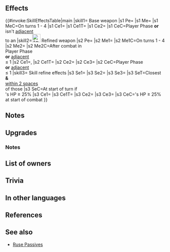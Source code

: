 {{Weapon Infobox
|tagid=SID_魔銃ブロック
|intID=2840
|image=wep_mg260
|exclusive=1
|weaponType=Green Tome
|cost=400
|might=14
|range=2
|effect=Grants Atk+3. Enables【Canto (２)】during turns 1 through 4. If unit initiates combat or is not adjacent to an ally, inflicts Atk/Res-6 on foe during combat and unit makes a guaranteed follow-up attack.<br><br>【Canto (２)】<br>After an attack, Assist skill, or structure destruction, unit can move ２ space(s).<br><br>(Unit moves according to movement type. Once per turn. Cannot attack or assist. Only highest value applied. Does not stack. After moving, if a skill that grants another action would be triggered (like with Galeforce), Canto will trigger after the granted action. Unit's base movement has no effect on movement granted. Cannot warp (using skills like Wings of Mercy) a distance greater than unit would be able to move with normal Canto movement.)
|statModifiers=0,17,0,0,0
|required=Rexcalibur
|refinePaths=default
|refineSP=400
|refineMedals=500
|refineDews=200
|upgradedEffect=Grants Atk+3.<br><br>Enables Canto (2) during turns 1 through 4.<br><br>If unit initiates combat or if the number of allies adjacent to unit ≤ 1, inflicts Atk/Res-6 and Spd-5 on foe, unit makes a guaranteed follow-up attack, and deals damage = 15% of unit's Atk during combat (excluding area-of-effect Specials), and restores 7 HP to unit after combat.
|refineStatsSkill1=0,0,0,0,0
|effectSkill1=At start of turn, if unit's HP ≥ 25%, inflicts Atk/Res-7,【Sabotage】,and【Schism】 on closest foes and any foes within 2 spaces of those foes through their next actions.<br><br>At start of combat, if unit's HP ≥ 25%, inflicts penalty on foe's Atk/Spd/Res during combat = 5 + number of foes within 3 spaces of target (including target), reduces damage from foe's attacks by X during combat, and also, when foe's attack triggers foe's Special, reduces damage by X (X = 3 × the total of the number of Bonus effects active on unit and the number of Penalty effects active on foe, excluding stat bonuses and stat penalties; max 12; excluding area-of-effect Specials).<br><br>【Sabotage】<br>Inflicts penalty on unit's Atk/Spd/Def/Res during combat = highest penalty on each stat between unit and allies within 2 spaces of unit through its next action. Calculates each stat penalty independently.<br><br>【Schism】<br>Neutralizes Triangle Attack, Dual Strike, and Pathfinder effects active on unit through unit's next action. Unit is excluded from ally Triangle Attack and Dual Strike effects calculated using numbers of allies. When this status (Schism) is neutralized, Triangle Attack, Dual Strike, and Pathfinder effects are also neutralized.
|properties=random_owner
}}
==Effects==
{{#invoke:SkillEffectsTable|main
|skill1={{SCi|weapon}} Base weapon
|s1 Pe={{Eft|Stat Boosts|Atk|3}}
|s1 Me={{Eft|Canto|2}}
|s1 MeC=On turns 1 - 4
|s1 Ce1={{Eft|Temporary Debuffs|Atk/Res|6}}
|s1 Ce1T={{Tgt|Foe}}
|s1 Ce2={{Eft|Guaranteed Follow-Ups}}
|s1 CeC=Player Phase '''or'''<br>{{Tgt|Unit}} isn't [[adjacent]]<br>to an {{Tgt|Ally}}
|skill2=[[File:Attack Plus W.png|x26px|class=inline-icon]] Refined weapon
|s2 Pe={{Eft|Stat Boosts|Atk|3}}
|s2 Me1={{Eft|Canto|2}}
|s2 Me1C=On turns 1 - 4
|s2 Me2={{Eft|Heal|7}}
|s2 Me2C=After combat in<br>Player Phase<br>'''or''' [[adjacent]]<br>{{Tgt|Allies}} ≤ 1
|s2 Ce1={{Eft|Temporary Debuffs|Atk/Res|6}}, {{Eft|Temporary Debuffs|Spd|5}}
|s2 Ce1T={{Tgt|Foe}}
|s2 Ce2={{Eft|Damage Boost|15% of {{Tgt|Unit}}'s Atk}}
|s2 Ce3={{Eft|Guaranteed Follow-Ups}}
|s2 CeC=Player Phase<br>'''or''' [[adjacent]]<br>{{Tgt|Allies}} ≤ 1
|skill3={{Si|Grim Brokkr|refine=Skill1}} Skill refine effects
|s3 Se1={{Eft|Penalties|Atk/Res|7}}
|s3 Se2={{SEt|Sabotage}}
|s3 Se3={{SEt|Schism}}
|s3 SeT=Closest {{Tgt|Foes}}<br>'''&''' {{Tgt|Foes}}<br>[[within 2 spaces]]<br>of those {{Tgt|Foes}}
|s3 SeC=At start of turn if<br>{{Tgt|Unit}}'s HP ≥ 25%
|s3 Ce1={{Eft|Temporary debuffs|Atk/Spd/Res|5 + {{Tgt|Foes}}<br>[[within 3 spaces]]<br>of {{Tgt|Target Foe}}<br>(including {{Tgt|Target Foe}})}}
|s3 Ce1T={{Tgt|Foe}}
|s3 Ce2={{Eft|Damage Reduction|3 x ({{Kp|Bonus}} effects<br>on {{Tgt|Unit}} '''&''' {{Kp|Penalty}}<br>effects on {{Tgt|Foe}})<br>(exc. {{SEt|Bonuses}} '''&''' {{SEt|Penalties}})|max=12}}
|s3 Ce3={{Eft|Damage Reduction|3 x ({{Kp|Bonus}} effects<br>on {{Tgt|Unit}} '''&''' {{Kp|Penalty}}<br>effects on {{Tgt|Foe}})<br>per {{Tgt|Foe}}'s [[offensive Special]]<br>(exc. {{SEt|Bonuses}} '''&''' {{SEt|Penalties}})|max=12}}
|s3 CeC={{Tgt|Unit}}'s HP ≥ 25%<br>at start of combat
}}

==Notes==
{{Canto|2}}
{{IfUnitInitiates}}
{{Temporary debuffs}}
{{Guaranteed follow-up interaction}}
==Upgrades==
{{Weapon Upgrade List}}
===Notes===
{{DamageBoost|name=Refined Grim Brokkr}}
{{After combat healing|name=Refined Grim Brokkr}}
{{Penalties|name={{St|Grim Brokkr|refine=Skill1}}}}
{{Sabotage|name={{St|Grim Brokkr|refine=Skill1}}}}
{{Schism|name={{St|Grim Brokkr|refine=Skill1}}}}
{{FlatDamageReduction|X (max: 12)|name={{St|Grim Brokkr|refine=Skill1}}}}
{{EffectfromBonus|flat damage reduction|nonStat=1|name={{St|Grim Brokkr|refine=Skill1}}}}
{{EffectfromPenalty|flat damage reduction|nonStat=1|name={{St|Grim Brokkr|refine=Skill1}}}}
==List of owners==
{{Skill Hero List}}
==Trivia==
{{NorseMyth|name=Brokkr|is a dwarf blacksmith who is the brother of [[Eitri]], whom together forged the golden boar [[Gullinbursti]], the golden ring Draupnir, and [[Thórr|Thórr's]] hammer [[War-God Mjölnir|Mjölnir]].}}
==In other languages==
{{OtherLanguages
|japanese=魔銃ブロック
|german=Düsterer Brokkr
|spanishEU=Brokkr sombrío
|spanishLA=Brokkr sombrío
|french=Brokkr sinistre
|italian=Tetro Brokkr
|chineseTW=魔槍布洛克
|portuguese=Brokkr sombrio
}}
==References==
<references/>
==See also==
{{See also skills|cond=Description LIKE '%Canto%during turns 1 through 4%' OR (Description LIKE '%number of%Bonus%effects active on unit%Penalty%effects active on foe%' OR Description LIKE '%【Schism】%') AND (Exclusive='1' AND Name NOT LIKE '%+' AND Properties HOLDS NOT 'arcane')}}
* [[Skill families/B Passives#Ruse|Ruse Passives]]
{{Weapons Navbox}}
